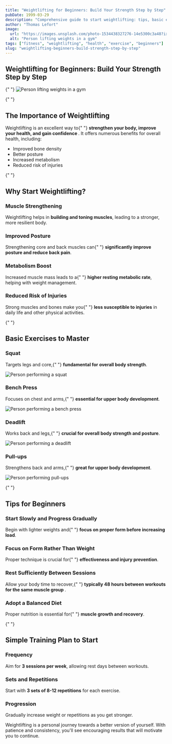 ```yaml
---
title: "Weightlifting for Beginners: Build Your Strength Step by Step"
pubDate: 1999-03-29
description: "Comprehensive guide to start weightlifting: tips, basic exercises, and planning to achieve your fitness goals."
author: "Thomas Lefort"
image:
  url: "https://images.unsplash.com/photo-1534438327276-14e5300c3a48?ixlib=rb-4.0.3&ixid=M3wxMjA3fDB8MHxwaG90by1wYWdlfHx8fGVufDB8fHx8fA%3D%3D&auto=format&fit=crop&w=2070&q=80"
  alt: "Person lifting weights in a gym"
tags: ["fitness", "weightlifting", "health", "exercise", "beginners"]
slug: "weightlifting-beginners-build-strength-step-by-step"
---
```



<article className="max-w-4xl mx-auto px-4 py-8">
  <h1 className="text-5xl font-bold mb-8 text-center">Weightlifting for Beginners: Build Your Strength Step by Step</h1>

{" "}
<Image
  src="https://images.unsplash.com/photo-1534438327276-14e5300c3a48?ixlib=rb-4.0.3&ixid=M3wxMjA3fDB8MHxwaG90by1wYWdlfHx8fGVufDB8fHx8fA%3D%3D&auto=format&fit=crop&w=2070&q=80"
  alt="Person lifting weights in a gym"
  width={2070}
  height={1380}
  className="w-full rounded-lg shadow-xl mb-12"
/>

{" "}
<section className="mb-16">
  <h2 className="text-3xl font-semibold mb-6">
    The Importance of Weightlifting
  </h2>
  <p className="text-xl mb-4">
    Weightlifting is an excellent way to{" "}
    <strong>
      strengthen your body, improve your health, and gain confidence
    </strong>
    . It offers numerous benefits for overall health, including:
  </p>
  <ul className="list-disc list-inside text-lg space-y-2 ml-6">
    <li>Improved bone density</li>
    <li>Better posture</li>
    <li>Increased metabolism</li>
    <li>Reduced risk of injuries</li>
  </ul>
</section>

{" "}
<section className="mb-16 bg-gray-100 p-8 rounded-lg">
  <h2 className="text-3xl font-semibold mb-6">Why Start Weightlifting?</h2>
  <div className="grid md:grid-cols-2 gap-8">
    <div>
      <h3 className="text-2xl font-medium mb-3">Muscle Strengthening</h3>
      <p className="text-lg">
        Weightlifting helps in <strong>building and toning muscles</strong>,
        leading to a stronger, more resilient body.
      </p>
    </div>
    <div>
      <h3 className="text-2xl font-medium mb-3">Improved Posture</h3>
      <p className="text-lg">
        Strengthening core and back muscles can{" "}
        <strong>significantly improve posture and reduce back pain</strong>.
      </p>
    </div>
    <div>
      <h3 className="text-2xl font-medium mb-3">Metabolism Boost</h3>
      <p className="text-lg">
        Increased muscle mass leads to a{" "}
        <strong>higher resting metabolic rate</strong>, helping with weight
        management.
      </p>
    </div>
    <div>
      <h3 className="text-2xl font-medium mb-3">Reduced Risk of Injuries</h3>
      <p className="text-lg">
        Strong muscles and bones make you{" "}
        <strong>less susceptible to injuries</strong> in daily life and other
        physical activities.
      </p>
    </div>
  </div>
</section>

{" "}
<section className="mb-16">
  <h2 className="text-3xl font-semibold mb-6">Basic Exercises to Master</h2>
  <div className="grid md:grid-cols-2 gap-8">
    <div className="bg-blue-100 p-6 rounded-lg">
      <h3 className="text-2xl font-medium mb-3">Squat</h3>
      <p className="text-lg">
        Targets legs and core,{" "}
        <strong>fundamental for overall body strength</strong>.
      </p>
      <Image
        src="https://images.unsplash.com/photo-1566241142559-40e1dab266c6?ixlib=rb-4.0.3&ixid=M3wxMjA3fDB8MHxwaG90by1wYWdlfHx8fGVufDB8fHx8fA%3D%3D&auto=format&fit=crop&w=1000&q=80"
        alt="Person performing a squat"
        width={1000}
        height={667}
        className="mt-4 rounded-lg shadow-md"
      />
    </div>
    <div className="bg-green-100 p-6 rounded-lg">
      <h3 className="text-2xl font-medium mb-3">Bench Press</h3>
      <p className="text-lg">
        Focuses on chest and arms,{" "}
        <strong>essential for upper body development</strong>.
      </p>
      <Image
        src="https://images.unsplash.com/photo-1534368420009-621bfab424a8?ixlib=rb-4.0.3&ixid=M3wxMjA3fDB8MHxwaG90by1wYWdlfHx8fGVufDB8fHx8fA%3D%3D&auto=format&fit=crop&w=1000&q=80"
        alt="Person performing a bench press"
        width={1000}
        height={667}
        className="mt-4 rounded-lg shadow-md"
      />
    </div>
    <div className="bg-purple-100 p-6 rounded-lg">
      <h3 className="text-2xl font-medium mb-3">Deadlift</h3>
      <p className="text-lg">
        Works back and legs,{" "}
        <strong>crucial for overall body strength and posture</strong>.
      </p>
      <Image
        src="https://images.unsplash.com/photo-1598575468023-85b93d887c3f?ixlib=rb-4.0.3&ixid=M3wxMjA3fDB8MHxwaG90by1wYWdlfHx8fGVufDB8fHx8fA%3D%3D&auto=format&fit=crop&w=1000&q=80"
        alt="Person performing a deadlift"
        width={1000}
        height={667}
        className="mt-4 rounded-lg shadow-md"
      />
    </div>
    <div className="bg-yellow-100 p-6 rounded-lg">
      <h3 className="text-2xl font-medium mb-3">Pull-ups</h3>
      <p className="text-lg">
        Strengthens back and arms,{" "}
        <strong>great for upper body development</strong>.
      </p>
      <Image
        src="https://images.unsplash.com/photo-1598971639058-fab3c3109a00?ixlib=rb-4.0.3&ixid=M3wxMjA3fDB8MHxwaG90by1wYWdlfHx8fGVufDB8fHx8fA%3D%3D&auto=format&fit=crop&w=1000&q=80"
        alt="Person performing pull-ups"
        width={1000}
        height={667}
        className="mt-4 rounded-lg shadow-md"
      />
    </div>
  </div>
</section>

{" "}
<section className="mb-16">
  <h2 className="text-3xl font-semibold mb-6">Tips for Beginners</h2>
  <div className="space-y-6">
    <div className="bg-gray-100 p-6 rounded-lg">
      <h3 className="text-2xl font-medium mb-3">
        Start Slowly and Progress Gradually
      </h3>
      <p className="text-lg">
        Begin with lighter weights and{" "}
        <strong>focus on proper form before increasing load</strong>.
      </p>
    </div>
    <div className="bg-gray-100 p-6 rounded-lg">
      <h3 className="text-2xl font-medium mb-3">
        Focus on Form Rather Than Weight
      </h3>
      <p className="text-lg">
        Proper technique is crucial for{" "}
        <strong>effectiveness and injury prevention</strong>.
      </p>
    </div>
    <div className="bg-gray-100 p-6 rounded-lg">
      <h3 className="text-2xl font-medium mb-3">
        Rest Sufficiently Between Sessions
      </h3>
      <p className="text-lg">
        Allow your body time to recover,{" "}
        <strong>
          typically 48 hours between workouts for the same muscle group
        </strong>
        .
      </p>
    </div>
    <div className="bg-gray-100 p-6 rounded-lg">
      <h3 className="text-2xl font-medium mb-3">Adopt a Balanced Diet</h3>
      <p className="text-lg">
        Proper nutrition is essential for{" "}
        <strong>muscle growth and recovery</strong>.
      </p>
    </div>
  </div>
</section>

{" "}
<section className="mb-16">
  <h2 className="text-3xl font-semibold mb-6">Simple Training Plan to Start</h2>
  <div className="bg-blue-100 p-8 rounded-lg">
    <h3 className="text-2xl font-medium mb-4">Frequency</h3>
    <p className="text-xl mb-6">
      Aim for <strong>3 sessions per week</strong>, allowing rest days between
      workouts.
    </p>
    <h3 className="text-2xl font-medium mb-4">Sets and Repetitions</h3>
    <p className="text-xl mb-6">
      Start with <strong>3 sets of 8-12 repetitions</strong> for each exercise.
    </p>
    <h3 className="text-2xl font-medium mb-4">Progression</h3>
    <p className="text-xl">
      Gradually increase weight or repetitions as you get stronger.
    </p>
  </div>
</section>

  <div className="bg-gray-200 p-8 rounded-lg text-center">
    <p className="text-2xl font-medium">
      Weightlifting is a personal journey towards a better version of yourself. With patience and consistency, you'll see encouraging results that will motivate you to continue.
    </p>
  </div>
</article>
